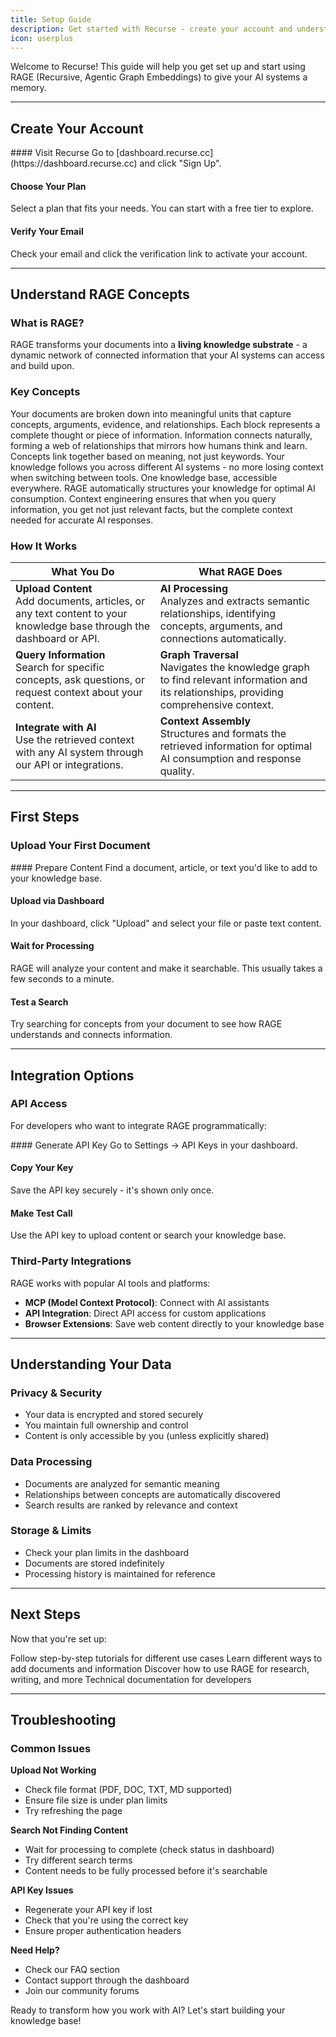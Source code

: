 ```yaml
---
title: Setup Guide
description: Get started with Recurse - create your account and understand the basics
icon: userplus
---
```


Welcome to Recurse! This guide will help you get set up and start using RAGE (Recursive, Agentic Graph Embeddings) to give your AI systems a memory.

---

## Create Your Account

<div className='fd-steps [&_h4]:fd-step'>
#### Visit Recurse
Go to [dashboard.recurse.cc](https://dashboard.recurse.cc) and click "Sign Up".

#### Choose Your Plan
Select a plan that fits your needs. You can start with a free tier to explore.

#### Verify Your Email
Check your email and click the verification link to activate your account.
</div>

---

## Understand RAGE Concepts

### What is RAGE?
RAGE transforms your documents into a **living knowledge substrate** - a dynamic network of connected information that your AI systems can access and build upon.

### Key Concepts

<Cards>
  <Card title="Semantic Blocks" icon="filetext">
    Your documents are broken down into meaningful units that capture concepts, arguments, evidence, and relationships. Each block represents a complete thought or piece of information.
  </Card>
  <Card title="Knowledge Graph" icon="brain">
    Information connects naturally, forming a web of relationships that mirrors how humans think and learn. Concepts link together based on meaning, not just keywords.
  </Card>
  <Card title="Context Portability" icon="share2">
    Your knowledge follows you across different AI systems - no more losing context when switching between tools. One knowledge base, accessible everywhere.
  </Card>
  <Card title="Context Engineering" icon="brain">
    RAGE automatically structures your knowledge for optimal AI consumption. Context engineering ensures that when you query information, you get not just relevant facts, but the complete context needed for accurate AI responses.
  </Card>
</Cards>

### How It Works

| What You Do | What RAGE Does |
|---|----|
| **Upload Content**<br>Add documents, articles, or any text content to your knowledge base through the dashboard or API. | **AI Processing**<br>Analyzes and extracts semantic relationships, identifying concepts, arguments, and connections automatically. |
| **Query Information**<br>Search for specific concepts, ask questions, or request context about your content. | **Graph Traversal**<br>Navigates the knowledge graph to find relevant information and its relationships, providing comprehensive context. |
| **Integrate with AI**<br>Use the retrieved context with any AI system through our API or integrations. | **Context Assembly**<br>Structures and formats the retrieved information for optimal AI consumption and response quality. |

---

## First Steps

### Upload Your First Document

<div className='fd-steps [&_h4]:fd-step'>
#### Prepare Content
Find a document, article, or text you'd like to add to your knowledge base.

#### Upload via Dashboard
In your dashboard, click "Upload" and select your file or paste text content.

#### Wait for Processing
RAGE will analyze your content and make it searchable. This usually takes a few seconds to a minute.

#### Test a Search
Try searching for concepts from your document to see how RAGE understands and connects information.
</div>

---

## Integration Options

### API Access
For developers who want to integrate RAGE programmatically:

<div className='fd-steps [&_h4]:fd-step'>
#### Generate API Key
Go to Settings → API Keys in your dashboard.

#### Copy Your Key
Save the API key securely - it's shown only once.

#### Make Test Call
Use the API key to upload content or search your knowledge base.
</div>

### Third-Party Integrations
RAGE works with popular AI tools and platforms:

- **MCP (Model Context Protocol)**: Connect with AI assistants
- **API Integration**: Direct API access for custom applications
- **Browser Extensions**: Save web content directly to your knowledge base

---

## Understanding Your Data

### Privacy & Security
- Your data is encrypted and stored securely
- You maintain full ownership and control
- Content is only accessible by you (unless explicitly shared)

### Data Processing
- Documents are analyzed for semantic meaning
- Relationships between concepts are automatically discovered
- Search results are ranked by relevance and context

### Storage & Limits
- Check your plan limits in the dashboard
- Documents are stored indefinitely
- Processing history is maintained for reference

---

## Next Steps

Now that you're set up:

<Cards>
  <Card href="/docs/quickstart" title="Quickstart Guides">
    Follow step-by-step tutorials for different use cases
  </Card>
  <Card href="/docs/guide/Adding Content" title="Adding Content">
    Learn different ways to add documents and information
  </Card>
  <Card href="/docs/guide/Applications" title="Applications">
    Discover how to use RAGE for research, writing, and more
  </Card>
  <Card href="/docs/api-documentation" title="API Documentation">
    Technical documentation for developers
  </Card>
</Cards>

---

## Troubleshooting

### Common Issues

**Upload Not Working**
- Check file format (PDF, DOC, TXT, MD supported)
- Ensure file size is under plan limits
- Try refreshing the page

**Search Not Finding Content**
- Wait for processing to complete (check status in dashboard)
- Try different search terms
- Content needs to be fully processed before it's searchable

**API Key Issues**
- Regenerate your API key if lost
- Check that you're using the correct key
- Ensure proper authentication headers

**Need Help?**
- Check our FAQ section
- Contact support through the dashboard
- Join our community forums

Ready to transform how you work with AI? Let's start building your knowledge base!

